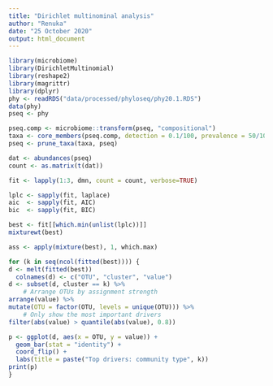 ```yaml
---
title: "Dirichlet multinominal analysis"
author: "Renuka"
date: "25 October 2020"
output: html_document
---
```


```r
library(microbiome)
library(DirichletMultinomial)
library(reshape2)
library(magrittr)
library(dplyr)
phy <- readRDS("data/processed/phyloseq/phy20.1.RDS")
data(phy)
pseq <- phy

pseq.comp <- microbiome::transform(pseq, "compositional")
taxa <- core_members(pseq.comp, detection = 0.1/100, prevalence = 50/100)
pseq <- prune_taxa(taxa, pseq)

dat <- abundances(pseq)
count <- as.matrix(t(dat))

fit <- lapply(1:3, dmn, count = count, verbose=TRUE)

lplc <- sapply(fit, laplace) 
aic  <- sapply(fit, AIC) 
bic  <- sapply(fit, BIC)

best <- fit[[which.min(unlist(lplc))]]
mixturewt(best)

ass <- apply(mixture(best), 1, which.max)

for (k in seq(ncol(fitted(best)))) {
d <- melt(fitted(best))
  colnames(d) <- c("OTU", "cluster", "value")
d <- subset(d, cluster == k) %>%
    # Arrange OTUs by assignment strength
arrange(value) %>%
mutate(OTU = factor(OTU, levels = unique(OTU))) %>%
    # Only show the most important drivers
filter(abs(value) > quantile(abs(value), 0.8))     

p <- ggplot(d, aes(x = OTU, y = value)) +
  geom_bar(stat = "identity") +
  coord_flip() +
  labs(title = paste("Top drivers: community type", k))
print(p)
}  
```

